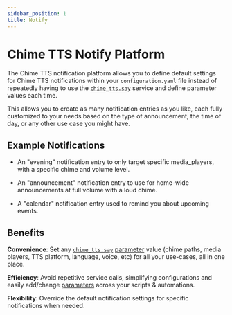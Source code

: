 ```yaml
---
sidebar_position: 1
title: Notify
---
```



# Chime TTS Notify Platform

The Chime TTS notification platform allows you to define default settings for Chime TTS notifications within your `configuration.yaml` file instead of repeatedly having to use the [`chime_tts.say`](../say-service) service and define parameter values each time.

This allows you to create as many notification entries as you like, each fully customized to your needs based on the type of announcement, the time of day, or any other use case you might have.

## Example Notifications

- An "evening" notification entry to only target specific media_players, with a specific chime and volume level.

- An "announcement" notification entry to use for home-wide announcements at full volume with a loud chime.

- A "calendar" notification entry used to remind you about upcoming events.

## Benefits

**Convenience**: Set any [`chime_tts.say`](../say-service) [parameter](../say-service/parameters) value (chime paths, media players, TTS platform, language, voice, etc) for all your use-cases, all in one place.

**Efficiency**: Avoid repetitive service calls, simplifying configurations and easily add/change [parameters](../say-service/parameters) across your scripts & automations.

**Flexibility**: Override the default notification settings for specific notifications when needed.
